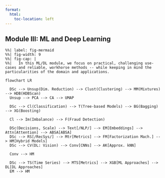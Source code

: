 ```yaml
---
format:
  html:
    toc-location: left
---
```



## Module III: ML and Deep Learning


::: {.column-page-inset-right}

```mermaid
%%| label: fig-mermaid
%%| fig-width: 9
%%| fig-cap: |
%%|   In this ML/DL module, we focus on practical, challenging use-cases and reliable, workhorse methods -- while keeping in mind the particularities of the domain and applications. 

flowchart LR

  DSc --> Unsup(Dim. Reduction) --> Clust(Clustering) --> MM(Mixtures) --> HDB(HDBScan)
  Unsup --> PCA --> CA --> UMAP

  DSc --> Cl(Classification) --> T(Tree-based Models) --> BG(Bagging) --> XG(Boosting)

  Cl --> Im(Imbalance) --> F(Fraud Detection)

  DSc(Decisions, Scale) --> Text[/NLP/] --> EM[Embeddings] --> Attn[Attention] --> ABSA[ABSA]
  DSc --> RS[/RecSys/] --> Mtr[Metrics] --> FM[Factorization Mach.] --> HM[Hybrid Models]
  DSc --> CV(DL: Vision) --> Conv[CNNs] --> AK[Approx. kNN]

  Conv --> HM

  DSc --> TS(Time Series) --> MTS[Metrics] --> XGB[ML Approaches] --> DL[DL Approaches]
  EM --> HM

```

:::